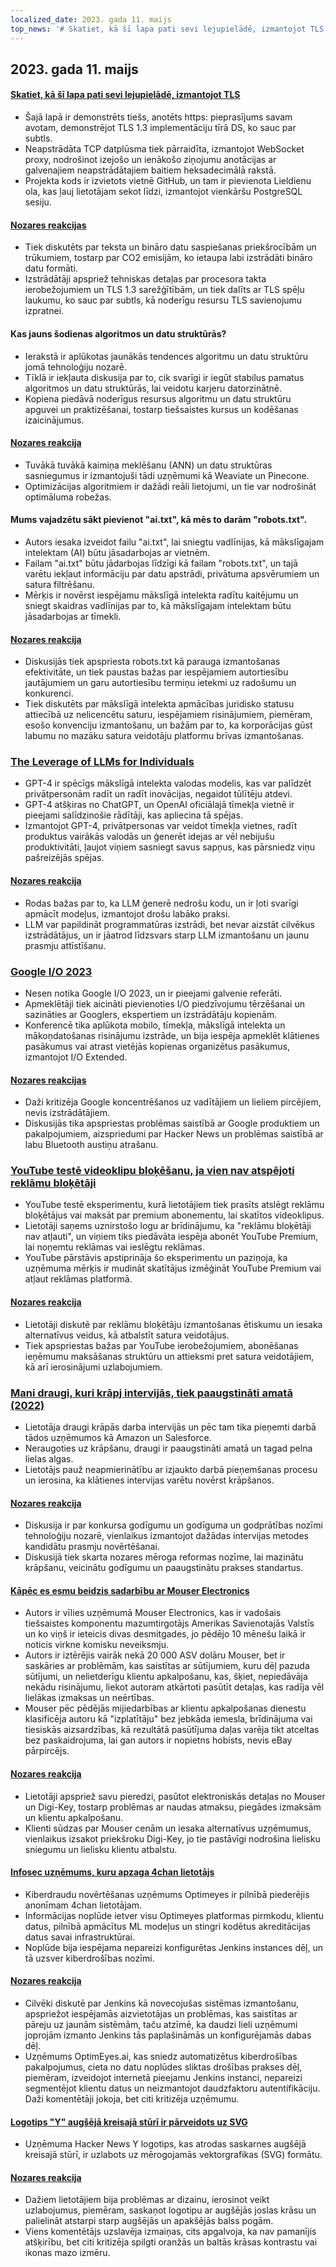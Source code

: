 ```yaml
---
localized_date: 2023. gada 11. maijs
top_news: '# Skatiet, kā šī lapa pati sevi lejupielādē, izmantojot TLS'
---
```




## 2023. gada 11. maijs

#### [Skatiet, kā šī lapa pati sevi lejupielādē, izmantojot TLS](https://subtls.pages.dev/)

- Šajā lapā ir demonstrēts tiešs, anotēts https: pieprasījums savam avotam, demonstrējot TLS 1.3 implementāciju tīrā DS, ko sauc par subtls.
- Neapstrādāta TCP datplūsma tiek pārraidīta, izmantojot WebSocket proxy, nodrošinot izejošo un ienākošo ziņojumu anotācijas ar galvenajiem neapstrādātajiem baitiem heksadecimālā rakstā.
- Projekta kods ir izvietots vietnē GitHub, un tam ir pievienota Lieldienu ola, kas ļauj lietotājam sekot līdzi, izmantojot vienkāršu PostgreSQL sesiju.

#### [Nozares reakcijas](http://news.ycombinator.com/item?id=35884437)

- Tiek diskutēts par teksta un bināro datu saspiešanas priekšrocībām un trūkumiem, tostarp par CO2 emisijām, ko ietaupa labi izstrādāti bināro datu formāti.
- Izstrādātāji apspriež tehniskas detaļas par procesora takta ierobežojumiem un TLS 1.3 sarežģītībām, un tiek dalīts ar TLS spēļu laukumu, ko sauc par subtls, kā noderīgu resursu TLS savienojumu izpratnei.

#### Kas jauns šodienas algoritmos un datu struktūrās?

- Ierakstā ir aplūkotas jaunākās tendences algoritmu un datu struktūru jomā tehnoloģiju nozarē.
- Tīklā ir iekļauta diskusija par to, cik svarīgi ir iegūt stabilus pamatus algoritmos un datu struktūrās, lai veidotu karjeru datorzinātnē.
- Kopiena piedāvā noderīgus resursus algoritmu un datu struktūru apguvei un praktizēšanai, tostarp tiešsaistes kursus un kodēšanas izaicinājumus.

#### [Nozares reakcija](http://news.ycombinator.com/item?id=35886900)

- Tuvākā tuvākā kaimiņa meklēšanu (ANN) un datu struktūras sasniegumus ir izmantojuši tādi uzņēmumi kā Weaviate un Pinecone.
- Optimizācijas algoritmiem ir dažādi reāli lietojumi, un tie var nodrošināt optimāluma robežas.

#### Mums vajadzētu sākt pievienot "ai.txt", kā mēs to darām "robots.txt".

- Autors iesaka izveidot failu "ai.txt", lai sniegtu vadlīnijas, kā mākslīgajam intelektam (AI) būtu jāsadarbojas ar vietnēm.
- Failam "ai.txt" būtu jādarbojas līdzīgi kā failam "robots.txt", un tajā varētu iekļaut informāciju par datu apstrādi, privātuma apsvērumiem un satura filtrēšanu.
- Mērķis ir novērst iespējamu mākslīgā intelekta radītu kaitējumu un sniegt skaidras vadlīnijas par to, kā mākslīgajam intelektam būtu jāsadarbojas ar tīmekli.

#### [Nozares reakcija](http://news.ycombinator.com/item?id=35886288)

- Diskusijās tiek apspriesta robots.txt kā parauga izmantošanas efektivitāte, un tiek paustas bažas par iespējamiem autortiesību jautājumiem un garu autortiesību termiņu ietekmi uz radošumu un konkurenci.
- Tiek diskutēts par mākslīgā intelekta apmācības juridisko statusu attiecībā uz nelicencētu saturu, iespējamiem risinājumiem, piemēram, esošo konvenciju izmantošanu, un bažām par to, ka korporācijas gūst labumu no mazāku satura veidotāju platformu brīvas izmantošanas.

### [The Leverage of LLMs for Individuals](https://mazzzystar.github.io/2023/05/10/LLM-for-individual/)

- GPT-4 ir spēcīgs mākslīgā intelekta valodas modelis, kas var palīdzēt privātpersonām radīt un radīt inovācijas, negaidot tūlītēju atdevi.
- GPT-4 atšķiras no ChatGPT, un OpenAI oficiālajā tīmekļa vietnē ir pieejami salīdzinošie rādītāji, kas apliecina tā spējas.
- Izmantojot GPT-4, privātpersonas var veidot tīmekļa vietnes, radīt produktus vairākās valodās un ģenerēt idejas ar vēl nebijušu produktivitāti, ļaujot viņiem sasniegt savus sapņus, kas pārsniedz viņu pašreizējās spējas.

#### [Nozares reakcija](http://news.ycombinator.com/item?id=35885797)

- Rodas bažas par to, ka LLM ģenerē nedrošu kodu, un ir ļoti svarīgi apmācīt modeļus, izmantojot drošu labāko praksi.
- LLM var papildināt programmatūras izstrādi, bet nevar aizstāt cilvēkus izstrādātājus, un ir jāatrod līdzsvars starp LLM izmantošanu un jaunu prasmju attīstīšanu.

### [Google I/O 2023](https://io.google/2023/)

- Nesen notika Google I/O 2023, un ir pieejami galvenie referāti.
- Apmeklētāji tiek aicināti pievienoties I/O piedzīvojumu tērzēšanai un sazināties ar Googlers, ekspertiem un izstrādātāju kopienām.
- Konferencē tika aplūkota mobilo, tīmekļa, mākslīgā intelekta un mākoņdatošanas risinājumu izstrāde, un bija iespēja apmeklēt klātienes pasākumus vai atrast vietējās kopienas organizētus pasākumus, izmantojot I/O Extended.

#### [Nozares reakcijas](http://news.ycombinator.com/item?id=35886559)

- Daži kritizēja Google koncentrēšanos uz vadītājiem un lieliem pircējiem, nevis izstrādātājiem.
- Diskusijās tika apspriestas problēmas saistībā ar Google produktiem un pakalpojumiem, aizspriedumi par Hacker News un problēmas saistībā ar labu Bluetooth austiņu atrašanu.

### [YouTube testē videoklipu bloķēšanu, ja vien nav atspējoti reklāmu bloķētāji](https://www.bleepingcomputer.com/news/technology/youtube-tests-blocking-videos-unless-you-disable-ad-blockers/)

- YouTube testē eksperimentu, kurā lietotājiem tiek prasīts atslēgt reklāmu bloķētājus vai maksāt par premium abonementu, lai skatītos videoklipus.
- Lietotāji saņems uznirstošo logu ar brīdinājumu, ka "reklāmu bloķētāji nav atļauti", un viņiem tiks piedāvāta iespēja abonēt YouTube Premium, lai noņemtu reklāmas vai ieslēgtu reklāmas.
- YouTube pārstāvis apstiprināja šo eksperimentu un paziņoja, ka uzņēmuma mērķis ir mudināt skatītājus izmēģināt YouTube Premium vai atļaut reklāmas platformā.

#### [Nozares reakcija](http://news.ycombinator.com/item?id=35892512)

- Lietotāji diskutē par reklāmu bloķētāju izmantošanas ētiskumu un iesaka alternatīvus veidus, kā atbalstīt satura veidotājus.
- Tiek apspriestas bažas par YouTube ierobežojumiem, abonēšanas ieņēmumu maksāšanas struktūru un attieksmi pret satura veidotājiem, kā arī ierosinājumi uzlabojumiem.

### [Mani draugi, kuri krāpj intervijās, tiek paaugstināti amatā (2022)](https://www.teamblind.com/post/My-friends-who-cheated-in-interviews-are-getting-promoted-😡😡😡😡-XnYM4nLs)

- Lietotāja draugi krāpās darba intervijās un pēc tam tika pieņemti darbā tādos uzņēmumos kā Amazon un Salesforce.
- Neraugoties uz krāpšanu, draugi ir paaugstināti amatā un tagad pelna lielas algas.
- Lietotājs pauž neapmierinātību ar izjaukto darbā pieņemšanas procesu un ierosina, ka klātienes intervijas varētu novērst krāpšanos.

#### [Nozares reakcija](http://news.ycombinator.com/item?id=35885342)

- Diskusija ir par konkursa godīgumu un godīguma un godprātības nozīmi tehnoloģiju nozarē, vienlaikus izmantojot dažādas intervijas metodes kandidātu prasmju novērtēšanai.
- Diskusijā tiek skarta nozares mēroga reformas nozīme, lai mazinātu krāpšanu, veicinātu godīgumu un paaugstinātu prakses standartus.

#### [Kāpēc es esmu beidzis sadarbību ar Mouser Electronics](https://lcamtuf.substack.com/p/why-im-done-with-mouser-electronics)

- Autors ir vīlies uzņēmumā Mouser Electronics, kas ir vadošais tiešsaistes komponentu mazumtirgotājs Amerikas Savienotajās Valstīs un ko viņš ir ieteicis divas desmitgades, jo pēdējo 10 mēnešu laikā ir noticis virkne komisku neveiksmju.
- Autors ir iztērējis vairāk nekā 20 000 ASV dolāru Mouser, bet ir saskāries ar problēmām, kas saistītas ar sūtījumiem, kuru dēļ pazuda sūtījumi, un nelietderīgu klientu apkalpošanu, kas, šķiet, nepiedāvāja nekādu risinājumu, liekot autoram atkārtoti pasūtīt detaļas, kas radīja vēl lielākas izmaksas un neērtības.
- Mouser pēc pēdējās mijiedarbības ar klientu apkalpošanas dienestu klasificēja autoru kā "izplatītāju" bez jebkāda iemesla, brīdinājuma vai tiesiskās aizsardzības, kā rezultātā pasūtījuma daļas varēja tikt atceltas bez paskaidrojuma, lai gan autors ir nopietns hobists, nevis eBay pārpircējs.

#### [Nozares reakcija](http://news.ycombinator.com/item?id=35892246)

- Lietotāji apspriež savu pieredzi, pasūtot elektroniskās detaļas no Mouser un Digi-Key, tostarp problēmas ar naudas atmaksu, piegādes izmaksām un klientu apkalpošanu.
- Klienti sūdzas par Mouser cenām un iesaka alternatīvus uzņēmumus, vienlaikus izsakot priekšroku Digi-Key, jo tie pastāvīgi nodrošina lielisku sniegumu un lielisku klientu atbalstu.

#### [Infosec uzņēmums, kuru apzaga 4chan lietotājs](https://maia.crimew.gay/posts/optimeyes-leak/)

- Kiberdraudu novērtēšanas uzņēmums Optimeyes ir pilnībā piederējis anonīmam 4chan lietotājam.
- Informācijas noplūde ietver visu Optimeyes platformas pirmkodu, klientu datus, pilnībā apmācītus ML modeļus un stingri kodētus akreditācijas datus savai infrastruktūrai.
- Noplūde bija iespējama nepareizi konfigurētas Jenkins instances dēļ, un tā uzsver kiberdrošības nozīmi.

#### [Nozares reakcija](http://news.ycombinator.com/item?id=35888509)

- Cilvēki diskutē par Jenkins kā novecojušas sistēmas izmantošanu, apspriežot iespējamās aizvietotājas un problēmas, kas saistītas ar pāreju uz jaunām sistēmām, taču atzīmē, ka daudzi lieli uzņēmumi joprojām izmanto Jenkins tās paplašināmās un konfigurējamās dabas dēļ.
- Uzņēmums OptimEyes.ai, kas sniedz automatizētus kiberdrošības pakalpojumus, cieta no datu noplūdes sliktas drošības prakses dēļ, piemēram, izveidojot internetā pieejamu Jenkins instanci, nepareizi segmentējot klientu datus un neizmantojot daudzfaktoru autentifikāciju. Daži komentētāji jokoja, bet citi kritizēja uzņēmumu.

#### [Logotips "Y" augšējā kreisajā stūrī ir pārveidots uz SVG](https://news.ycombinator.com/y18.svg)

- Uzņēmuma Hacker News Y logotips, kas atrodas saskarnes augšējā kreisajā stūrī, ir uzlabots uz mērogojamās vektorgrafikas (SVG) formātu.

#### [Nozares reakcija](http://news.ycombinator.com/item?id=35894326)

- Dažiem lietotājiem bija problēmas ar dizainu, ierosinot veikt uzlabojumus, piemēram, saskaņot logotipu ar augšējās joslas krāsu un palielināt atstarpi starp augšējās un apakšējās balss pogām.
- Viens komentētājs uzslavēja izmaiņas, cits apgalvoja, ka nav pamanījis atšķirību, bet citi kritizēja spilgti oranžās un baltās krāsas kontrastu vai ikonas mazo izmēru.

</Steps>
